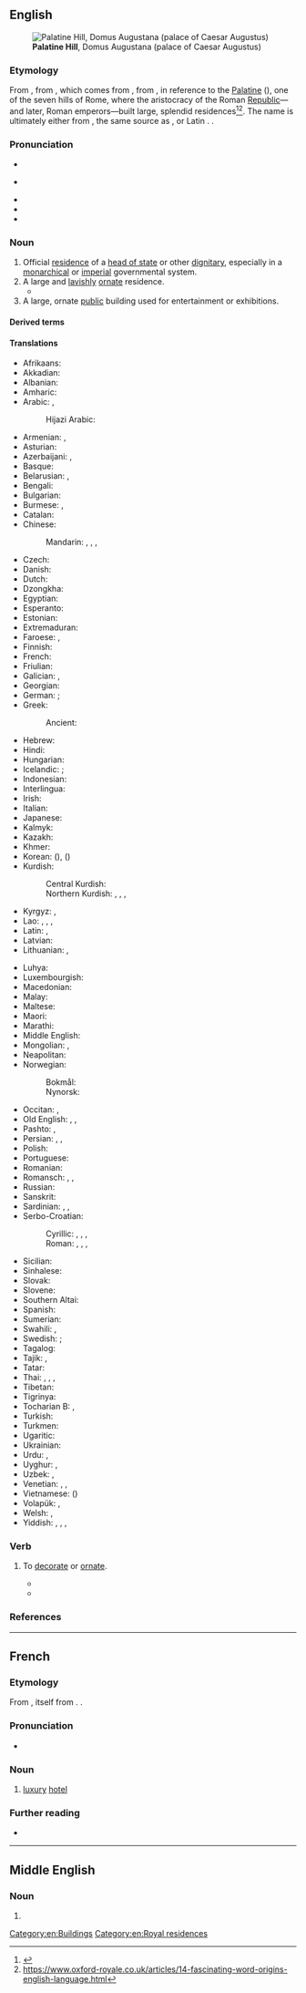 {{also|Palace|pałace}}
==English==
{{wikipedia}}
[[File:RomaPalatinoDalCircoMassimo.jpg|thumb|'''Palatine Hill''', Domus Augustana (palace of Caesar Augustus)]]

===Etymology===
From {{inh|en|enm|paleys}}, from {{der|en|fro|palais}}, which comes from {{der|en|la|palātium}}, from {{m|la|Palātium}}, in reference to the [[Palatine]] ({{w|Palatine Hill}}), one of the seven hills of Rome, where the aristocracy of the Roman [[republic|Republic]]—and later, Roman emperors—built large, splendid residences<ref>{{w|Palatine#Derivative_terms}}</ref><ref>https://www.oxford-royale.co.uk/articles/14-fascinating-word-origins-english-language.html</ref>. The name is ultimately either from {{der|en|ett|-}}, the same source as {{m|la|Pales||{{w|Pales}}, the Italic goddess of shepherds, flocks and livestock}}, or Latin {{m|la|palus||stake; enclosure}}. {{doublet|en|palazzo|Pfalz}}.

===Pronunciation===
* {{IPA|en|/ˈpælɪs/}}
* {{a|AuE|weak vowel}} {{IPA|en|/ˈpæləs/}}
* {{audio|en|en-us-palace.ogg|Audio (US)}}
* {{rhymes|en|ælɪs}}
* {{hyph|en|pal|ace}}

===Noun===
{{en-noun}}

# Official [[residence]] of a [[head of state]] or other [[dignitary]], especially in a [[monarchical]] or [[imperial]] governmental system.
# A large and [[lavish]]ly [[ornate]] residence.
#* {{quote-book|en|year=1963|author={{w|Margery Allingham}}
|title={{w|The China Governess}}
|chapter=1|url=http://openlibrary.org/works/OL2004261W
|passage=The original family who had begun to build a '''palace''' to rival Nonesuch had died out before they had put up little more than the gateway,&nbsp;[&hellip;].}}
# A large, ornate [[public]] building used for entertainment or exhibitions.

====Derived terms====
{{rel3|en
|Crystal Palace
|palace politics
|palace revolution
|palatial
|puck palace
}}

====Translations====
{{trans-top|large, lavish residence}}
* Afrikaans: {{t|af|paleis}}
* Akkadian: {{t|akk|ēkallum}}
* Albanian: {{t+|sq|pallat|m}}
* Amharic: {{t|am|ቤተ መንግሥት}}
* Arabic: {{t+|ar|قَصْر|m}}, {{t|ar|بَلَاط|m}}
*: Hijazi Arabic: {{t|acw|قَصُر|m|tr=gaṣur}}
* Armenian: {{t+|hy|պալատ}}, {{t+|hy|դղյակ}}
* Asturian: {{t+|ast|palaciu|m}}
* Azerbaijani: {{t+|az|saray}}, {{t+|az|qəsr}}
* Basque: {{t|eu|jauregi}}
* Belarusian: {{t|be|пала́ц|m|sc=Cyrl}}, {{t|be|дварэ́ц|m|sc=Cyrl}}
* Bengali: {{t|bn|প্রাসাদ}}
* Bulgarian: {{t+|bg|дворе́ц|m|sc=Cyrl}}
* Burmese: {{t+|my|နန်း}}, {{t+|my|နန်းတော်|sc=Mymr}}
* Catalan: {{t+|ca|palau|m}}
* Chinese:
*: Mandarin: {{t+|cmn|宮殿|sc=Hani}}, {{t+|cmn|宫殿|tr=gōngdiàn|sc=Hani}}, {{t+|cmn|宮|sc=Hani}}, {{t+|cmn|宫|tr=gōng|sc=Hani}}
* Czech: {{t+|cs|palác|m}}
* Danish: {{t|da|palads|n}}
* Dutch: {{t+|nl|paleis|n}}
* Dzongkha: {{t|dz|ཕོ་བྲང}}
* Egyptian: {{t-egy|pr-nswt|h=sw-t:n-pr:Z1}}
* Esperanto: {{t|eo|palaco}}
* Estonian: {{t|et|palee}}
* Extremaduran: {{t|ext|palaciu}}
* Faroese: {{t|fo|høghøll|f}}, {{t|fo|glæstriborg|f}}
* Finnish: {{t+|fi|palatsi}}
* French: {{t+|fr|palais|m}}
* Friulian: {{t|fur|palaç|m}}
* Galician: {{t+|gl|palacio|m}}, {{t+|gl|pazo|m}}
* Georgian: {{t+|ka|სასახლე|sc=Geor}}
* German: {{t+|de|Palast|m}}; {{t+|de|Schloss|n}}
* Greek: {{t+|el|παλάτι|n}}
*: Ancient: {{t|grc|βασίλειον|n}}
* Hebrew: {{t+|he|אַרְמוֹן|m|tr=armon|sc=Hebr}}
* Hindi: {{t+|hi|महल|m|sc=Deva}}
* Hungarian: {{t+|hu|palota}}
* Icelandic: {{t|is|palata|f}}; {{t+|is|höll|f}}
* Indonesian: {{t+|id|istana}}
* Interlingua: {{t|ia|palatio}}
* Irish: {{t|ga|pálás|m}}
* Italian: {{t+|it|palazzo|m}}
* Japanese: {{t+|ja|宮殿|tr=きゅうでん, kyūden|sc=Jpan}}
* Kalmyk: {{t|xal|бәәшң}}
* Kazakh: {{t|kk|сарай|sc=Cyrl}}
* Khmer: {{t+|km|វាំង}}
* Korean: {{t+|ko|궁}} ({{t+|ko|宮}}), {{t+|ko|궁전}} ({{t+|ko|宮殿}})
* Kurdish:
*: Central Kurdish: {{t+|ckb|سەرا}}
*: Northern Kurdish: {{t+|kmr|koşk|f}}, {{t+|kmr|sera|f}}, {{t+|kmr|seray|f}}, {{t+|kmr|qesr|f}}
* Kyrgyz: {{t|ky|дворец|sc=Cyrl}}, {{t+|ky|сарай|sc=Cyrl}}
* Lao: {{t|lo|ຜາສາດ}}, {{t|lo|ປາງ}}, {{t|lo|ຫໍ}}, {{t|lo|ມຸນທຽນ}}
* Latin: {{t|la|rēgia|f}}, {{t|la|palatium|n}}
* Latvian: {{t|lv|pils|f}}
* Lithuanian: {{t+|lt|pilis|f}}, {{t|lt|rūmai|f-p}}
{{trans-mid}}
* Luhya: {{t|luy|ekasri}}
* Luxembourgish: {{t|lb|Palais|m}}
* Macedonian: {{t|mk|дво́рец|m}}
* Malay: {{t|ms|istana}}
* Maltese: {{t|mt|palazz|m}}
* Maori: {{t|mi|whare kīngi}}
* Marathi: {{t|mr|महाल|m|sc=Deva}}
* Middle English: {{t|enm|paleys}}
* Mongolian: {{t+|mn|ордон|sc=Cyrl}}, {{t+|mn|харш|sc=Cyrl}}
* Neapolitan: {{t|nap|palàzzo}}
* Norwegian:
*: Bokmål: {{t+|nb|palass|n}}
*: Nynorsk: {{t|nn|palass|n}}
* Occitan: {{t+|oc|palais|m}}, {{t|oc|palatz|m}}
* Old English: {{t|ang|palent|m}}, {{t|ang|hēahheall|f}}, {{t|ang|salor|m}}
* Pashto: {{t+|ps|ماڼۍ|f|tr=mâṇëy|sc=ps-Arab}}, {{t+|ps|قصر|m|tr=qásәr}}
* Persian: {{t+|fa|کاخ|tr=kâx|sc=fa-Arab}}, {{t+|fa|کوشک|tr=kušk|sc=fa-Arab}}, {{t+|fa|قصر|tr=qasr|sc=fa-Arab}}
* Polish: {{t+|pl|pałac|m}}
* Portuguese: {{t+|pt|palácio|m}}
* Romanian: {{t+|ro|palat|n}}
* Romansch: {{t|rm|palaz|m}}, {{t|rm|palazi|m}}, {{t|rm|palast|m}}
* Russian: {{t+|ru|дворе́ц|m}}
* Sanskrit: {{t+|sa|प्रासाद|m}}
* Sardinian: {{t|sc|palatzu|m}}, {{t|sc|palatu|m}}, {{t|sc|palàtziu|m}}
* Serbo-Croatian:
*: Cyrillic: {{t|sh|дворац|m}}, {{t|sh|двор|m}}, {{t|sh|палата|f}}, {{t|sh|палача|f}}
*: Roman: {{t+|sh|dvorac|m}}, {{t+|sh|dvor|m}}, {{t|sh|palata|f}}, {{t+|sh|palača|f}}
* Sicilian: {{t+|scn|palazzu|m}}
* Sinhalese: {{t|si|මාලිගය|sc=Sinh}}
* Slovak: {{t|sk|palác|m}}
* Slovene: {{t+|sl|palača|f}}
* Southern Altai: {{t|alt|ӧргӧӧ}}
* Spanish: {{t+|es|palacio|m}}
* Sumerian: {{t|sux|𒂍𒃲|tr=e₂-gal|sc=Xsux}}
* Swahili: {{t+|sw|kasri}}, {{t+|sw|jum}}
* Swedish: {{t+|sv|palats|n}}; {{t+|sv|slott|n}}
* Tagalog: {{t|tl|palasyo}}
* Tajik: {{t+|tg|кӯшк|sc=Cyrl}}, {{t|tg|қаср|sc=Cyrl}}
* Tatar: {{t+|tt|сарай|sc=Cyrl}}
* Thai: {{t+|th|ตำหนัก}}, {{t+|th|พระตำหนัก|tr=prá dtam-nàk}}, {{t+|th|ราชวัง}}, {{t+|th|พระราชวัง}}
* Tibetan: {{t|bo|ཕོ་བྲང}}
* Tigrinya: {{t|ti|ቤተ-መንግስቲ}}
* Tocharian B: {{t|txb|kerccī}}, {{t|txb|stānk}}
* Turkish: {{t+|tr|saray}}
* Turkmen: {{t|tk|köşk}}
* Ugaritic: {{t|uga|𐎅𐎋𐎍|ts=hêkal|sc=Ugar}}
* Ukrainian: {{t|uk|пала́ц|m|sc=Cyrl}}
* Urdu: {{t|ur|محل|m|tr=mahal|sc=ur-Arab}}, {{t|ur|قصر|tr=qasr}}
* Uyghur: {{t|ug|ساراي}}, {{t|ug|قەسىر}}
* Uzbek: {{t+|uz|saroy}}, {{t+|uz|qasr}}
* Venetian: {{t|vec|pałaso|m}}, {{t|vec|palaso|m}}, {{t|vec|palaç|m}}
* Vietnamese: {{t+|vi|cung điện}} ({{t|vi|宮殿}})
* Volapük: {{t+|vo|ledom}}, {{t|vo|regadom}}
* Welsh: {{t|cy|palas|m}}, {{t+|cy|plas|m}}
* Yiddish: {{t|yi|פּאַלאַץ|m|sc=Hebr}}, {{t|yi|בורג|f|sc=Hebr}}, {{t|yi|היכל|m|tr=heykhl|sc=Hebr}}, {{t|yi|דוואָרעץ|m|sc=Hebr}}
{{trans-bottom}}

===Verb===
{{en-verb}}

# {{lb|en|archaic}} To [[decorate]] or [[ornate]].
#* {{quote-book|en|year=1921|author=Kenneth Morris|title=The Crest-Wave of Evolution|chapter=|edition=|url=http://www.gutenberg.org/etext/14587
|passage=And this Great King was a far-way, tremendous, golden figure, moving in a splendor as of fairy tales; '''palaced''' marvelously, so travelers told, in cities compared with which even Athens seemed mean.}}
#* {{quote-book|en|year=1874|author=Benj. N. Martin|title=Choice Specimens of American Literature, And Literary Reader|chapter=|edition=|url=http://www.gutenberg.org/etext/11122
|passage=May, with her green lap full of sprouting leaves and bright blossoms, her song-birds making the orchards and meadows vocal, and rippling streams and cultivated gardens; June, with full-blown roses and humming-bees, plenteous meadows and wide cornfields, with embattled lines rising thick and green; August, with reddened orchards and heavy-headed harvests of grain, October, with yellow leaves and swart shadows; December, '''palaced''' in snow, and idly whistling through his numb fingers;-all have their various charm; and in the rose-bowers of summer, and as we spread our hands before the torches of winter, we say joyfully, "Thou hast made all things beautiful in their time."}}

===References===
<references />

[[Category:en:Buildings]]
[[Category:en:Royal residences]]

----

==French==

===Etymology===
From {{bor|fr|en|palace}}, itself from {{der|fr|fro|palais}}. {{doublet|fr|palais}}.

===Pronunciation===
* {{fr-IPA}}

===Noun===
{{fr-noun|m}}

# [[luxury]] [[hotel]]

===Further reading===
* {{R:TLFi}}

----

==Middle English==

===Noun===
{{head|enm|noun}}

# {{alt form|enm|paleys}}